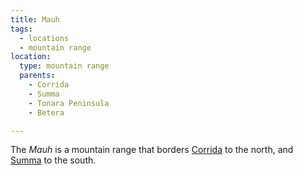 ```yaml
---
title: Mauh
tags:
  - locations
  - mountain range
location:
  type: mountain range
  parents:
    - Corrida
    - Summa
    - Tonara Peninsula
    - Betera

---
```


<Stub />

The *Mauh* is a mountain range that borders [Corrida](/locations/corrida) to the
north, and [Summa](/locations/summa) to the south.
